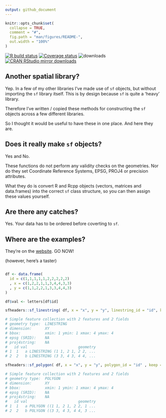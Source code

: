 ```yaml
---
output: github_document
---
```


```r
knitr::opts_chunk$set(
  collapse = TRUE,
  comment = "#",
  fig.path = "man/figures/README-",
  out.width = "100%"
)

```

[![R build status](https://github.com/dcooley/sfheaders/workflows/R-CMD-check/badge.svg)](https://github.com/dcooley/sfheaders/actions)
[![Coverage status](https://codecov.io/gh/dcooley/sfheaders/branch/master/graph/badge.svg)](https://app.codecov.io/github/dcooley/sfheaders?branch=master)
![downloads](http://cranlogs.r-pkg.org/badges/grand-total/sfheaders)
[![CRAN RStudio mirror downloads](http://cranlogs.r-pkg.org/badges/sfheaders)](https://CRAN.R-project.org/package=sfheaders)

## Another spatial library?

Yep. In a few of my other libraries I've made use of `sf` objects, but without importing the `sf` library itself. This is by design because `sf` is quite a 'heavy' library. 

Therefore I've written / copied these methods for constructing the `sf` objects across a few different libraries. 

So I thought it would be useful to have these in one place. And here they are.

## Does it really make `sf` objects?

Yes and No. 

These functions do not perform any validity checks on the geometries. Nor do they set Coordinate Reference Systems, EPSG, PROJ4 or precision attributes. 

What they do is convert R and Rcpp objects (vectors, matrices and data.frames) into the correct `sf` class structure, so you can then assign these values yourself. 


## Are there any catches?

Yes. Your data has to be ordered before coverting to `sf`.

## Where are the examples?

They're on the [website](https://dcooley.github.io/sfheaders/articles/examples.html). GO NOW!

(however, here's a taster)


```r

df <- data.frame(
  id = c(1,1,1,1,1,2,2,2,2,2)
  , x = c(1,2,2,1,1,3,4,4,3,3)
  , y = c(1,1,2,2,1,3,3,4,4,3)
)

df$val <- letters[df$id]

sfheaders::sf_linestring( df, x = "x", y = "y", linestring_id = "id", keep = TRUE )

# Simple feature collection with 2 features and 2 fields
# geometry type:  LINESTRING
# dimension:      XY
# bbox:           xmin: 1 ymin: 1 xmax: 4 ymax: 4
# epsg (SRID):    NA
# proj4string:    NA
#   id val                       geometry
# 1  1   a LINESTRING (1 1, 2 1, 2 2, ...
# 2  2   b LINESTRING (3 3, 4 3, 4 4, ...

sfheaders::sf_polygon( df, x = "x", y = "y", polygon_id = "id" , keep = TRUE )

# Simple feature collection with 2 features and 2 fields
# geometry type:  POLYGON
# dimension:      XY
# bbox:           xmin: 1 ymin: 1 xmax: 4 ymax: 4
# epsg (SRID):    NA
# proj4string:    NA
#   id val                       geometry
# 1  1   a POLYGON ((1 1, 2 1, 2 2, 1 ...
# 2  2   b POLYGON ((3 3, 4 3, 4 4, 3 ...

```

